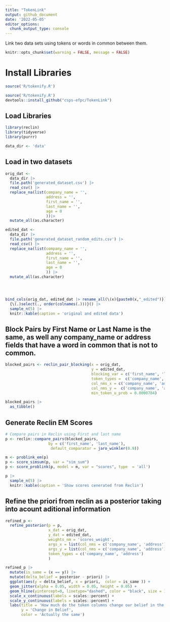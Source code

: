```yaml
---
title: "TokenLink"
output: github_document
date: '2022-05-05'
editor_options: 
  chunk_output_type: console
---
```




Link two data sets using tokens or words in common between them.


```r
knitr::opts_chunk$set(warning = FALSE, message = FALSE) 

```


# Install Libraries
```r
source('R/tokenify.R')
```


```r
source('R/tokenify.R')
devtools::install_github("csps-efpc/TokenLink")
```
## Load Libraries

```r
library(reclin)
library(tidyverse)
library(purrr)

data_dir <- 'data'
```



## Load in two datasets

```r

orig_dat <- 
  data_dir |> 
  file.path('generated_dataset.csv') |>
  read_csv() |>
  replace_na(list(company_name = '', 
                  address = '', 
                  first_name = '', 
                  last_name = '', 
                  age = 0 
                  ))|>
  mutate_all(as.character)

edited_dat <- 
  data_dir |> 
  file.path('generated_dataset_random_edits.csv') |>
  read_csv() |>
  replace_na(list(company_name = '', 
                  address = '', 
                  first_name = '', 
                  last_name = '', 
                  age = 0 
                  )) |>
  mutate_all(as.character)




bind_cols(orig_dat, edited_dat |> rename_all(\(x){paste0(x,"_edited")})) |> 
  {\(.)select(., order(colnames(.)))}() |>
  sample_n(5) |> 
  knitr::kable(caption = 'original and edited data')

```

## Block Pairs by First Name or Last Name is the same, as well any company_name or address fields that have a word in common that is not to common.

```r
blocked_pairs <- reclin_pair_blocking(x = orig_dat,
                                      y = edited_dat, 
                                      blocking_var = c('first_name', 'last_name'), #Block on Any of these Columns
                                      token_types =  c('company_name', 'address'), #Block on Any of these tokens
                                      col_nms_x = c('company_name', 'address'),    # Column Names
                                      col_nms_y =  c('company_name', 'address'),   # Column Names
                                      min_token_u_prob = 0.0000784)               # min u_prob to consider blocking on

blocked_pairs |>
  as_tibble() 

```


## Generate Reclin EM Scores


```r

# Compare pairs in Reclin using First and last name
p <- reclin::compare_pairs(blocked_pairs, 
                   by = c('first_name', 'last_name'),
                    default_comparator = jaro_winkler(0.9))

m <- problink_em(p)
p <- score_simsum(p, var = "sim_sum")
p <- score_problink(p, model = m, var = "scores", type  = 'all')

p |>
  sample_n(5) |>
  knitr::kable(caption = 'Show scores cenerated from Reclin')
```

## Refine the priori from reclin as a posterior taking into acount aditional information

```r

refined_p <- 
  refine_posterior(p = p, 
                   x_dat = orig_dat, 
                   y_dat = edited_dat, 
                   weights_nm = 'scores_weight',
                   args_x = list(col_nms = c('company_name', 'address')),
                   args_y = list(col_nms = c('company_name', 'address')),
                   token_types = c('company_name', 'address')
                   )

refined_p |> 
  mutate(is_same = (x == y)) |>
  mutate(delta_belief = posterior - priori) |> 
  ggplot(aes(y = delta_belief, x = priori,  color = is_same )) + 
  geom_jitter(alpha = 0.05, width = 0.05, height = 0.05) +
  geom_hline(yintercept=0, linetype="dashed", color = "black", size = 1.25) +
  scale_x_continuous(labels = scales::percent) +
  scale_y_continuous(labels = scales::percent) +
  labs(title = 'How much do the token columns change our belief in the Match?',
       y = 'Change in Belief', 
       color = 'Actually the same')

```


